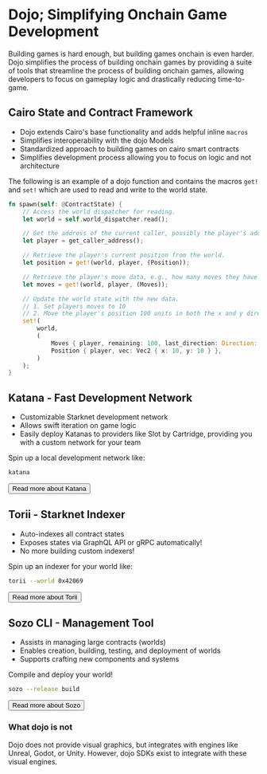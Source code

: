 

# Dojo; Simplifying Onchain Game Development

Building games is hard enough, but building games onchain is even harder. Dojo simplifies the process of building onchain games by providing a suite of tools that streamline the process of building onchain games, allowing developers to focus on gameplay logic and drastically reducing time-to-game.

## Cairo State and Contract Framework

- Dojo extends Cairo's base functionality and adds helpful inline `macros`
- Simplifies interoperability with the dojo Models
- Standardized approach to building games on cairo smart contracts
- Simplifies development process allowing you to focus on logic and not architecture


The following is an example of a dojo function and contains the macros `get!` and `set!` which are used to read and write to the world state.

```rust
fn spawn(self: @ContractState) {
    // Access the world dispatcher for reading.
    let world = self.world_dispatcher.read();

    // Get the address of the current caller, possibly the player's address.
    let player = get_caller_address();

    // Retrieve the player's current position from the world.
    let position = get!(world, player, (Position));

    // Retrieve the player's move data, e.g., how many moves they have left.
    let moves = get!(world, player, (Moves));

    // Update the world state with the new data.
    // 1. Set players moves to 10
    // 2. Move the player's position 100 units in both the x and y direction.
    set!(
        world,
        (
            Moves { player, remaining: 100, last_direction: Direction::None },
            Position { player, vec: Vec2 { x: 10, y: 10 } },
        )
    );
}

```

## Katana - Fast Development Network

- Customizable Starknet development network
- Allows swift iteration on game logic
- Easily deploy Katanas to providers like Slot by Cartridge, providing you with a custom network for your team

Spin up a local development network like:

```bash
katana
```

<Button href="/toolchain/katana/overview">Read more about Katana</Button>

## Torii - Starknet Indexer

- Auto-indexes all contract states
- Exposes states via GraphQL API or gRPC automatically!
- No more building custom indexers!

Spin up an indexer for your world like:

```bash
torii --world 0x42069
```

<Button href="/toolchain/torii/overview">Read more about Torii</Button>

## Sozo CLI - Management Tool

- Assists in managing large contracts (worlds)
- Enables creation, building, testing, and deployment of worlds
- Supports crafting new components and systems

Compile and deploy your world!

```bash
sozo --release build
```

<Button href="/toolchain/sozo/overview">Read more about Sozo</Button>


### What dojo is not

Dojo does not provide visual graphics, but integrates with engines like Unreal, Godot, or Unity. However, dojo SDKs exist to integrate with these visual engines.
